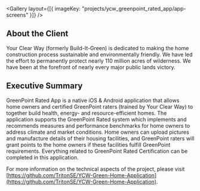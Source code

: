 
<Gallery layout={[{ imageKey: "projects/ycw_greenpoint_rated_app/app-screens" }]} />

## About the Client

Your Clear Way (formerly Build-It-Green) is dedicated to making the home construction process sustainable and environmentally friendly. We have led the effort to permanently protect nearly 110 million acres of wilderness. We have been at the forefront of nearly every major public lands victory.

## Executive Summary

GreenPoint Rated App is a native iOS & Android application that allows home owners and certified GreenPoint raters (trained by Your Clear Way) to together build health, energy- and resource-efficient homes. The application supports the GreenPoint Rated system which implements and recommends measures and performance benchmarks for home owners to address climate and market conditions. Home owners can upload pictures and manufacture details of their housing facilities, and GreenPoint raters will grant points to the home owners if these facilities fulfill GreenPoint requirements. Everything related to GreenPoint Rated Certification can be completed in this application.

For more information on the technical aspects of the project, please visit [https://github.com/TritonSE/YCW-Green-Home-Application](https://github.com/TritonSE/YCW-Green-Home-Application).
